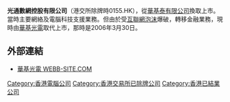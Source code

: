 {{unreferenced|time=2011-07-04T17:01:21+00:00}}
'''光通數網控股有限公司'''（港交所除牌時0155.HK），從[[華基泰有限公司|華基泰有限公司]]換取上市。當時主要網絡及電腦科技支援業務。但由於受[[互聯網泡沫|互聯網泡沫]]爆破，轉移金融業務，現時由[[華基光電|華基光電]]取代上市，那時是2006年3月30日。

==外部連結==
*[http://webb-site.com/dbpub/orgdata.asp?code=155 華基光電 WEBB-SITE.COM]

[[Category:香港電腦公司|Category:香港電腦公司]]
[[Category:香港交易所已除牌公司|Category:香港交易所已除牌公司]]
[[Category:香港已結業公司|Category:香港已結業公司]]